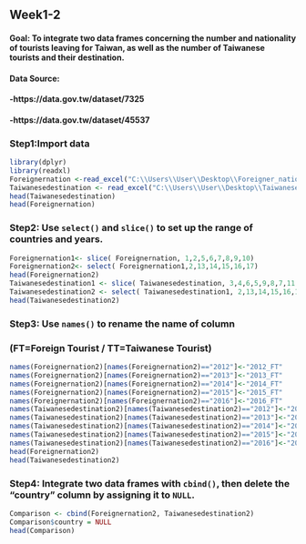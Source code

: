 ## Week1-2
#### Goal: To integrate two data frames concerning the number and nationality of tourists leaving for Taiwan, as well as the number of Taiwanese tourists and their destination.
#### Data Source:
#### -https://data.gov.tw/dataset/7325
#### -https://data.gov.tw/dataset/45537

### Step1:Import data
```r
library(dplyr)
library(readxl)
Foreignernation <-read_excel("C:\\Users\\User\\Desktop\\Foreigner_nation.xlsx")
Taiwanesedestination <- read_excel("C:\\Users\\User\\Desktop\\Taiwanese_destination (2).xlsx")
head(Taiwanesedestination)
head(Foreignernation)
```
### Step2: Use `select()` and `slice()` to set up the range of countries and years.
```r
Foreignernation1<- slice( Foreignernation, 1,2,5,6,7,8,9,10)
Foreignernation2<- select( Foreignernation1,2,13,14,15,16,17)
head(Foreignernation2)
Taiwanesedestination1 <- slice( Taiwanesedestination, 3,4,6,5,9,8,7,11 )
Taiwanesedestination2 <- select( Taiwanesedestination1, 2,13,14,15,16,17)
head(Taiwanesedestination2)
```
### Step3: Use `names()` to rename the name of column
### (FT=Foreign Tourist / TT=Taiwanese Tourist)
```r
names(Foreignernation2)[names(Foreignernation2)=="2012"]<-"2012_FT"
names(Foreignernation2)[names(Foreignernation2)=="2013"]<-"2013_FT"
names(Foreignernation2)[names(Foreignernation2)=="2014"]<-"2014_FT"
names(Foreignernation2)[names(Foreignernation2)=="2015"]<-"2015_FT"
names(Foreignernation2)[names(Foreignernation2)=="2016"]<-"2016_FT"
names(Taiwanesedestination2)[names(Taiwanesedestination2)=="2012"]<-"2012_TT"
names(Taiwanesedestination2)[names(Taiwanesedestination2)=="2013"]<-"2013_TT"
names(Taiwanesedestination2)[names(Taiwanesedestination2)=="2014"]<-"2014_TT"
names(Taiwanesedestination2)[names(Taiwanesedestination2)=="2015"]<-"2015_TT"
names(Taiwanesedestination2)[names(Taiwanesedestination2)=="2016"]<-"2016_TT"
head(Foreignernation2)
head(Taiwanesedestination2)
```
### Step4: Integrate two data frames with `cbind()`, then delete the "country" column by assigning it to `NULL`.
```r
Comparison <- cbind(Foreignernation2, Taiwanesedestination2)
Comparison$country = NULL
head(Comparison)
```

